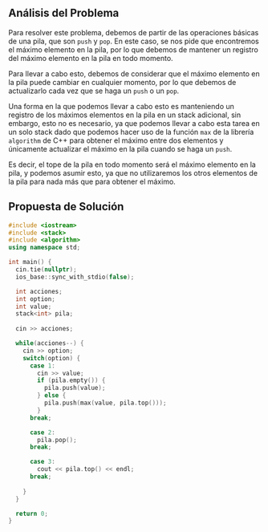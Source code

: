 ## Análisis del Problema

Para resolver este problema, debemos de partir de las operaciones básicas de una pila, que son `push` y `pop`.
En este caso, se nos pide que encontremos el máximo elemento en la pila, por lo que debemos de mantener un registro del máximo elemento en la pila en todo momento.

Para llevar a cabo esto, debemos de considerar que el máximo elemento en la pila puede cambiar en cualquier momento, por lo que debemos de actualizarlo cada vez que se haga un `push` o un `pop`.

Una forma en la que podemos llevar a cabo esto es manteniendo un registro de los máximos elementos en la pila en un stack adicional, sin embargo, esto no es necesario, ya que podemos llevar a cabo esta tarea en un solo stack dado
que podemos hacer uso de la función `max` de la librería `algorithm` de C++ para obtener el máximo entre dos elementos y únicamente actualizar el máximo en la pila cuando se haga un `push`.

Es decir, el tope de la pila en todo momento será el máximo elemento en la pila, y podemos asumir esto, ya que no utilizaremos los otros elementos de la pila para nada más que para obtener el máximo.



## Propuesta de Solución

```cpp
#include <iostream>
#include <stack>
#include <algorithm>
using namespace std;

int main() {
  cin.tie(nullptr);
  ios_base::sync_with_stdio(false);

  int acciones;
  int option;
  int value;
  stack<int> pila;
  
  cin >> acciones;

  while(acciones--) {
    cin >> option;
    switch(option) {
      case 1:
        cin >> value;
        if (pila.empty()) {
          pila.push(value);
        } else {
          pila.push(max(value, pila.top()));
        }
      break;

      case 2:
        pila.pop();
      break;

      case 3:
        cout << pila.top() << endl;
      break;
        
    }
  }

  return 0;
}
```